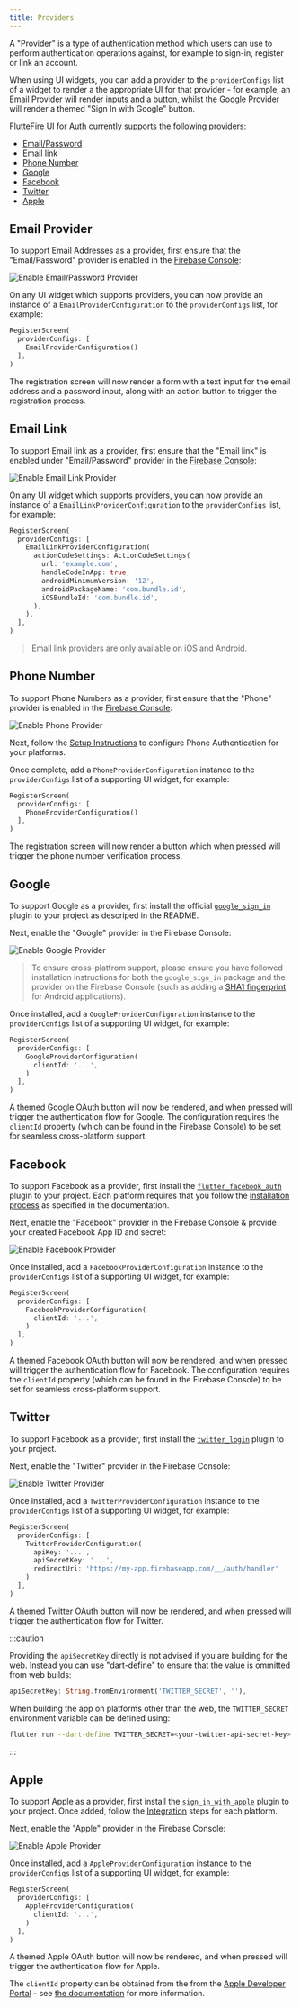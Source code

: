 ```yaml
---
title: Providers
---
```


A "Provider" is a type of authentication method which users can use to perform authentication
operations against, for example to sign-in, register or link an account.

When using UI widgets, you can add a provider to the `providerConfigs` list of a widget to render
a the appropriate UI for that provider - for example, an Email Provider will render inputs and a
button, whilst the Google Provider will render a themed "Sign In with Google" button.

FlutteFire UI for Auth currently supports the following providers:

- [Email/Password](#email)
- [Email link](#email-link)
- [Phone Number](#phone-number)
- [Google](#google)
- [Facebook](#facebook)
- [Twitter](#twitter)
- [Apple](#apple)

## Email Provider

To support Email Addresses as a provider, first ensure that the "Email/Password" provider is
enabled in the [Firebase Console](https://console.firebase.google.com/project/_/authentication/providers):

<Image
  src="ui-email-provider.jpg"
  alt="Enable Email/Password Provider"
  caption={false}
/>

On any UI widget which supports providers, you can now provide an instance of a `EmailProviderConfiguration` to the
`providerConfigs` list, for example:

```dart
RegisterScreen(
  providerConfigs: [
    EmailProviderConfiguration()
  ],
)
```

The registration screen will now render a form with a text input for the email address and a password input, along with
an action button to trigger the registration process.

## Email Link

To support Email link as a provider, first ensure that the "Email link" is enabled under "Email/Password" provider
in the [Firebase Console](https://console.firebase.google.com/project/_/authentication/providers):

<Image
  src="ui/ui-email-link-provider.png"
  alt="Enable Email Link Provider"
  caption={false}
/>

On any UI widget which supports providers, you can now provide an instance of a `EmailLinkProviderConfiguration` to the
`providerConfigs` list, for example:

```dart
RegisterScreen(
  providerConfigs: [
    EmailLinkProviderConfiguration(
      actionCodeSettings: ActionCodeSettings(
        url: 'example.com',
        handleCodeInApp: true,
        androidMinimumVersion: '12',
        androidPackageName: 'com.bundle.id',
        iOSBundleId: 'com.bundle.id',
      ),
    ),
  ],
)
```

> Email link providers are only available on iOS and Android.

## Phone Number

To support Phone Numbers as a provider, first ensure that the "Phone" provider is
enabled in the [Firebase Console](https://console.firebase.google.com/project/_/authentication/providers):

<Image
  src="ui-phone-provider.jpg"
  alt="Enable Phone Provider"
  caption={false}
/>

Next, follow the [Setup Instructions](https://firebase.flutter.dev/docs/auth/phone#setup) to configure Phone Authentication for your
platforms.

Once complete, add a `PhoneProviderConfiguration` instance to the `providerConfigs` list of a supporting UI widget, for example:

```dart
RegisterScreen(
  providerConfigs: [
    PhoneProviderConfiguration()
  ],
)
```

The registration screen will now render a button which when pressed will trigger the phone number verification process.

## Google

To support Google as a provider, first install the official [`google_sign_in`](https://pub.dev/packages/google_sign_in)
plugin to your project as descriped in the README.

Next, enable the "Google" provider in the Firebase Console:

<Image
  src="ui-google-provider.jpg"
  alt="Enable Google Provider"
  caption={false}
/>

> To ensure cross-platfrom support, please ensure you have followed installation instructions for both the `google_sign_in` package and the provider on the Firebase Console (such as adding a [SHA1 fingerprint](https://developers.google.com/android/guides/client-auth?authuser=0) for Android applications).

Once installed, add a `GoogleProviderConfiguration` instance to the `providerConfigs` list of a supporting UI widget, for example:

```dart
RegisterScreen(
  providerConfigs: [
    GoogleProviderConfiguration(
      clientId: '...',
    )
  ],
)
```

A themed Google OAuth button will now be rendered, and when pressed will trigger the authentication flow for Google.
The configuration requires the `clientId` property (which can be found in the Firebase Console) to be set for seamless cross-platform support.

## Facebook

To support Facebook as a provider, first install the [`flutter_facebook_auth`](https://pub.dev/packages/flutter_facebook_auth)
plugin to your project. Each platform requires that you follow the [installation process](https://facebook.meedu.app) as specified
in the documentation.

Next, enable the "Facebook" provider in the Firebase Console & provide your created Facebook App ID and secret:

<Image
  src="ui-facebook-provider.jpg"
  alt="Enable Facebook Provider"
  caption={false}
/>

Once installed, add a `FacebookProviderConfiguration` instance to the `providerConfigs` list of a supporting UI widget, for example:

```dart
RegisterScreen(
  providerConfigs: [
    FacebookProviderConfiguration(
      clientId: '...',
    )
  ],
)
```

A themed Facebook OAuth button will now be rendered, and when pressed will trigger the authentication flow for Facebook.
The configuration requires the `clientId` property (which can be found in the Firebase Console) to be set for seamless cross-platform support.

## Twitter

To support Facebook as a provider, first install the [`twitter_login`](https://pub.dev/packages/twitter_login)
plugin to your project.

Next, enable the "Twitter" provider in the Firebase Console:

<Image
  src="ui-twitter-provider.jpg"
  alt="Enable Twitter Provider"
  caption={false}
/>

Once installed, add a `TwitterProviderConfiguration` instance to the `providerConfigs` list of a supporting UI widget, for example:

```dart
RegisterScreen(
  providerConfigs: [
    TwitterProviderConfiguration(
      apiKey: '...',
      apiSecretKey: '...',
      redirectUri: 'https://my-app.firebaseapp.com/__/auth/handler'
    )
  ],
)
```

A themed Twitter OAuth button will now be rendered, and when pressed will trigger the authentication flow for Twitter.

:::caution

Providing the `apiSecretKey` directly is not advised if you are building for the web. Instead you can use "dart-define" to ensure that
the value is ommitted from web builds:

```dart
apiSecretKey: String.fromEnvironment('TWITTER_SECRET', ''),
```

When building the app on platforms other than the web, the `TWITTER_SECRET` environment variable can be defined using:

```bash
flutter run --dart-define TWITTER_SECRET=<your-twitter-api-secret-key>
```

:::

## Apple

To support Apple as a provider, first install the [`sign_in_with_apple`](https://pub.dev/packages/sign_in_with_apple)
plugin to your project. Once added, follow the [Integration](https://pub.dev/packages/sign_in_with_apple#integration) steps
for each platform.

Next, enable the "Apple" provider in the Firebase Console:

<Image
  src="ui-apple-provider.jpg"
  alt="Enable Apple Provider"
  caption={false}
/>

Once installed, add a `AppleProviderConfiguration` instance to the `providerConfigs` list of a supporting UI widget, for example:

```dart
RegisterScreen(
  providerConfigs: [
    AppleProviderConfiguration(
      clientId: '...',
    )
  ],
)
```

A themed Apple OAuth button will now be rendered, and when pressed will trigger the authentication flow for Apple.

The `clientId` property can be obtained from the from the [Apple Developer Portal](https://developer.apple.com/account/resources/identifiers/list/serviceId) - see
[the documentation](https://pub.dev/documentation/sign_in_with_apple/latest/sign_in_with_apple/WebAuthenticationOptions/clientId.html) for more information.
